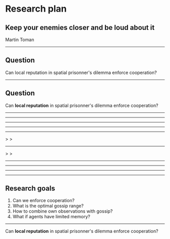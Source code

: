 


<Head>
  <title>Research plan</title>
</Head>

<Footer>
  <MyFooter/>
</Footer>

# Research plan

## Keep your enemies closer and be loud about it

Martin Toman

---

## Question

Can local reputation in spatial prisonner's dilemma enforce cooperation?

---

## Question

Can **local reputation** in spatial prisonner's dilemma enforce cooperation?

---

<Grid>
  <Empty />
  <Empty />
  <Empty />

  <Empty />
  <Empty />
  <Empty />

  <Empty />
  <Empty />
  <Empty />
</Grid>

---

<Grid>
  <Empty />
  <Empty />
  <Empty />

  <Empty />
  <Emoji emoji=":D" />
  <Empty />

  <Empty />
  <Empty />
  <Emoji emoji=":D" />
</Grid>

---

<Grid>
  <Empty />
  <Empty />
  <Empty />

  <Empty />
  <Selected color="blue"> <Emoji emoji=":D" /> </Selected>
  <Empty />

  <Empty />
  <Empty />
  <Selected color="blue"> <Emoji emoji=":D" /> </Selected>
</Grid>

---

<Grid>
  <Empty />
  <Empty />
  <Empty />

  <Empty />
  <Selected color="blue"> <Emoji emoji="👿" /> </Selected>
  <Empty />

  <Empty />
  <Empty />
  <Selected color="blue"> <Emoji emoji="😇" /> </Selected>
</Grid>

---

<Grid>
  <Empty />
  <Empty />
  <Empty />

  <Empty />
  <Badge badge=<Emoji emoji=":thumbsup:"/>> <Emoji emoji="👿" /> </Badge>
  <Empty />

  <Empty />
  <Empty />
  <Badge badge=<Emoji emoji=":thumbsdown:"/>> <Emoji emoji="😇" /> </Badge>
</Grid>

---

<Grid>
  <Emoji emoji=":D" />
  <Empty />
  <Empty />

  <Empty />
  <Badge badge=<Emoji emoji=":thumbsup:"/>> <Emoji emoji="👿" /> </Badge>
  <Empty />

  <Empty />
  <Emoji emoji=":D" />
  <Badge badge=<Emoji emoji=":thumbsdown:"/>> <Emoji emoji="😇" /> </Badge>
</Grid>

---

<Grid>
  <Selected color="white"> <Emoji emoji=":D" /> </Selected>
  <Empty />
  <Empty />

  <Empty />
  <Emoji emoji="👿" />
  <Empty />

  <Empty />
  <Selected color="white"> <Emoji emoji=":D" /> </Selected>
  <Shout text="👿:thumbsdown:❗"> <Emoji emoji="😇" /> </Shout>
</Grid>

---

<Grid>
  <Emoji emoji=":'(" />
  <Empty />
  <Empty />

  <Empty />
  <Emoji emoji="👿" />
  <Empty />

  <Empty />
  <Selected color="white"> <Emoji emoji=":D" /> </Selected>
  <Shout range={true} text="👿:thumbsdown:❗"> <Emoji emoji="😇" /> </Shout>
</Grid>

---

<Grid>
  <Selected color="blue"> <Emoji emoji=":D" /> </Selected>
  <Empty />
  <Empty />

  <Empty />
  <Selected color="blue"> <Emoji emoji="👿" /> </Selected>
  <Empty />

  <Empty />
  <Selected color="white"> <Emoji emoji=":D" /> </Selected>
  <Shout range={true} text="👿:thumbsdown:❗"> <Emoji emoji="😇" /> </Shout>
</Grid>

---

## Research goals

<Steps>

1. Can we enforce cooperation?
2. What is the optimal gossip range?
3. How to combine own observations with gossip?
4. What if agents have limited memory?

</Steps>

---

Can **local reputation** in spatial prisonner's dilemma enforce cooperation?
